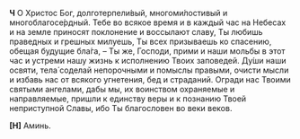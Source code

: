 **Ч** О Христос Бог, долготерпели́вый, многоми́лостивый и многоблагосе́рдный. Тебе во всякое время и в каждый час на Небесах и на земле приносят поклонение и воссылают славу, Ты любишь праведных и грешных милуешь, Ты всех призываешь ко спасению, обещая будущие бла́га, – Ты же, Господи, прими и наши мольбы в этот час и устреми нашу жизнь к исполнению Твоих заповедей. Ду́ши наши освяти, тела́ соделай непорочными и помыслы правыми, очисти мысли и избавь нас от всякого угнетения, бед и страданий. Огради нас Твоими святыми ангелами, дабы мы, их воинством охраняемые и направляемые, пришли к единству веры и к познанию Твоей неприступной Славы, ибо Ты благословен во веки веков.

**[Н]** Аминь.
